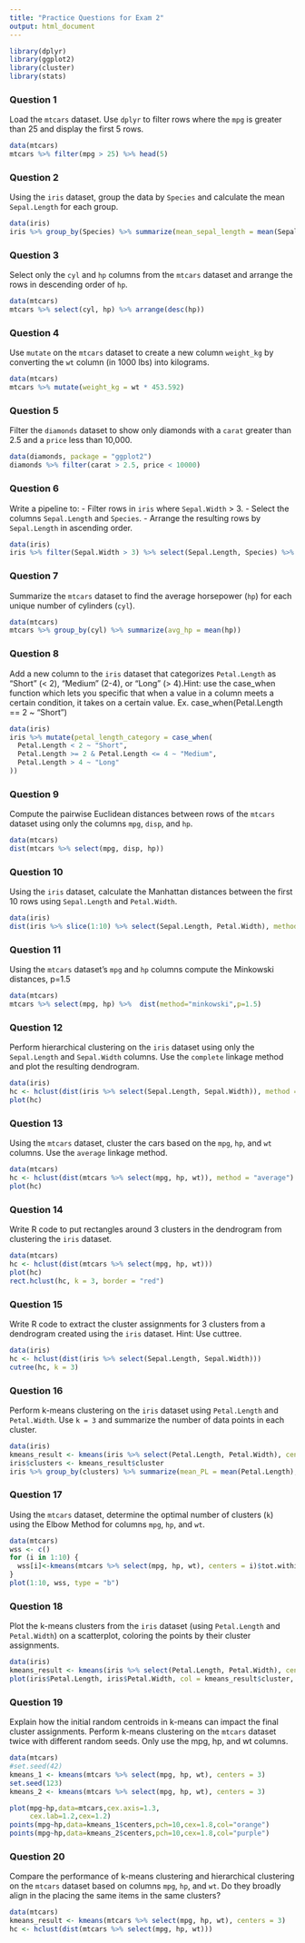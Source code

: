 ---
title: "Practice Questions for Exam 2"
output: html_document
---

```{r, include=FALSE}
library(dplyr)
library(ggplot2)
library(cluster)
library(stats)
```

### Question 1
Load the `mtcars` dataset. Use `dplyr` to filter rows where the `mpg` is greater than 25 and display the first 5 rows.

```{r}
data(mtcars)
mtcars %>% filter(mpg > 25) %>% head(5)
```

### Question 2
Using the `iris` dataset, group the data by `Species` and calculate the mean `Sepal.Length` for each group.

```{r}
data(iris)
iris %>% group_by(Species) %>% summarize(mean_sepal_length = mean(Sepal.Length))
```

### Question 3
Select only the `cyl` and `hp` columns from the `mtcars` dataset and arrange the rows in descending order of `hp`.

```{r}
data(mtcars)
mtcars %>% select(cyl, hp) %>% arrange(desc(hp))
```

### Question 4
Use `mutate` on the `mtcars` dataset to create a new column `weight_kg` by converting the `wt` column (in 1000 lbs) into kilograms.

```{r}
data(mtcars)
mtcars %>% mutate(weight_kg = wt * 453.592)
```

### Question 5
Filter the `diamonds` dataset to show only diamonds with a `carat` greater than 2.5 and a `price` less than 10,000.

```{r}
data(diamonds, package = "ggplot2")
diamonds %>% filter(carat > 2.5, price < 10000)
```

### Question 6
Write a pipeline to:
- Filter rows in `iris` where `Sepal.Width` > 3.
- Select the columns `Sepal.Length` and `Species`.
- Arrange the resulting rows by `Sepal.Length` in ascending order.

```{r}
data(iris)
iris %>% filter(Sepal.Width > 3) %>% select(Sepal.Length, Species) %>% arrange(Sepal.Length)
```

### Question 7
Summarize the `mtcars` dataset to find the average horsepower (`hp`) for each unique number of cylinders (`cyl`).

```{r}
data(mtcars)
mtcars %>% group_by(cyl) %>% summarize(avg_hp = mean(hp))
```

### Question 8
Add a new column to the `iris` dataset that categorizes `Petal.Length` as "Short" (< 2), "Medium" (2-4), or "Long" (> 4).Hint: use the case_when function which lets you specific that when a value in a column meets a certain condition, it takes on a certain value. Ex. case_when(Petal.Length == 2 ~ "Short")

```{r}
data(iris)
iris %>% mutate(petal_length_category = case_when(
  Petal.Length < 2 ~ "Short",
  Petal.Length >= 2 & Petal.Length <= 4 ~ "Medium",
  Petal.Length > 4 ~ "Long"
))
```

### Question 9
Compute the pairwise Euclidean distances between rows of the `mtcars` dataset using only the columns `mpg`, `disp`, and `hp`.

```{r}
data(mtcars)
dist(mtcars %>% select(mpg, disp, hp))
```

### Question 10
Using the `iris` dataset, calculate the Manhattan distances between the first 10 rows using `Sepal.Length` and `Petal.Width`.

```{r}
data(iris)
dist(iris %>% slice(1:10) %>% select(Sepal.Length, Petal.Width), method = "manhattan")
```

### Question 11
Using the `mtcars` dataset's `mpg` and `hp` columns compute the Minkowski distances, p=1.5
```{r}
data(mtcars)
mtcars %>% select(mpg, hp) %>%  dist(method="minkowski",p=1.5)
```

### Question 12
Perform hierarchical clustering on the `iris` dataset using only the `Sepal.Length` and `Sepal.Width` columns. Use the `complete` linkage method and plot the resulting dendrogram.

```{r}
data(iris)
hc <- hclust(dist(iris %>% select(Sepal.Length, Sepal.Width)), method = "complete")
plot(hc)
```

### Question 13
Using the `mtcars` dataset, cluster the cars based on the `mpg`, `hp`, and `wt` columns. Use the `average` linkage method.

```{r}
data(mtcars)
hc <- hclust(dist(mtcars %>% select(mpg, hp, wt)), method = "average")
plot(hc)
```

### Question 14
Write R code to put rectangles around 3 clusters in the dendrogram from clustering the `iris` dataset.

```{r}
data(mtcars)
hc <- hclust(dist(mtcars %>% select(mpg, hp, wt)))
plot(hc)
rect.hclust(hc, k = 3, border = "red")
```

### Question 15
Write R code to extract the cluster assignments for 3 clusters from a dendrogram created using the `iris` dataset. Hint: Use cuttree.

```{r}
data(iris)
hc <- hclust(dist(iris %>% select(Sepal.Length, Sepal.Width)))
cutree(hc, k = 3)
```

### Question 16
Perform k-means clustering on the `iris` dataset using `Petal.Length` and `Petal.Width`. Use `k = 3` and summarize the number of data points in each cluster.

```{r}
data(iris)
kmeans_result <- kmeans(iris %>% select(Petal.Length, Petal.Width), centers = 3)
iris$clusters <- kmeans_result$cluster
iris %>% group_by(clusters) %>% summarize(mean_PL = mean(Petal.Length),mean_PW = mean(Petal.Width))
```

### Question 17
Using the `mtcars` dataset, determine the optimal number of clusters (`k`) using the Elbow Method for columns `mpg`, `hp`, and `wt`.

```{r}
data(mtcars)
wss <- c()
for (i in 1:10) {
  wss[i]<-kmeans(mtcars %>% select(mpg, hp, wt), centers = i)$tot.withinss
}
plot(1:10, wss, type = "b")
```

### Question 18
Plot the k-means clusters from the `iris` dataset (using `Petal.Length` and `Petal.Width`) on a scatterplot, coloring the points by their cluster assignments.

```{r}
data(iris)
kmeans_result <- kmeans(iris %>% select(Petal.Length, Petal.Width), centers = 3)
plot(iris$Petal.Length, iris$Petal.Width, col = kmeans_result$cluster, pch = 19, xlab = "Petal Length", ylab = "Petal Width")
```

### Question 19
Explain how the initial random centroids in k-means can impact the final cluster assignments. Perform k-means clustering on the `mtcars` dataset twice with different random seeds. Only use the mpg, hp, and wt columns.

```{r}
data(mtcars)
#set.seed(42)
kmeans_1 <- kmeans(mtcars %>% select(mpg, hp, wt), centers = 3)
set.seed(123)
kmeans_2 <- kmeans(mtcars %>% select(mpg, hp, wt), centers = 3)

plot(mpg~hp,data=mtcars,cex.axis=1.3,
     cex.lab=1.2,cex=1.2)
points(mpg~hp,data=kmeans_1$centers,pch=10,cex=1.8,col="orange")
points(mpg~hp,data=kmeans_2$centers,pch=10,cex=1.8,col="purple")
```

### Question 20
Compare the performance of k-means clustering and hierarchical clustering on the `mtcars` dataset based on columns `mpg`, `hp`, and `wt`. Do they broadly align in the placing the same items in the same clusters?

```{r}
data(mtcars)
kmeans_result <- kmeans(mtcars %>% select(mpg, hp, wt), centers = 3)
hc <- hclust(dist(mtcars %>% select(mpg, hp, wt)))

```
